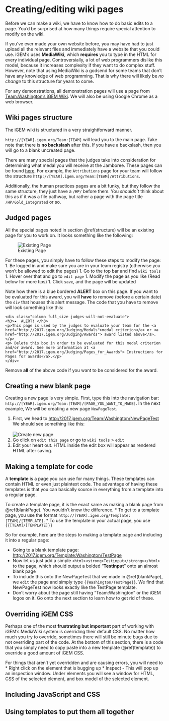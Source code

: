 # Creating/editing wiki pages {#addPage}

Before we can make a wiki, we have to know how to do basic edits to a page. You'd be surprised at how many things require special attention to modify on the wiki.

If you've ever made your own website before, you may have had to just upload all the relevant files and immediately have a website that you could use. iGEM's uses **MediaWiki**, which **requires** you to type in the HTML for every individual page. Controversially, a lot of web programmers dislike this model, because it increases complexity if they want to do complex stuff. However, note that using MediaWiki is a godsend for some teams that don't have any knowledge of web programming. That is why there will likely be *no change* to this structure for years to come.

For any demonstrations, all demonstration pages will use a page from [Team:Washington's iGEM Wiki](http://2017.igem.org/Team:Washington). We will also be using Google Chrome as a web browser.

## Wiki pages structure {#structure}

The iGEM wiki is structured in a very straightforward manner.

`http://[YEAR].igem.org/Team:[TEAM]` will lead you to the main page. Take note that there is **no backslash** after this. If you have a backslash, then you will go to a blank uncreated page.

There are many special pages that the judges take into consideration for determining what medal you will receive at the Jamboree. These pages can be found [here](http://2017.igem.org/Judging/Pages_for_Awards). For example, the `Attributions` page for your team will follow the structure `http://[YEAR].igem.org/Team:[TEAM]/Attributions`.

Additionally, the human practices pages are a bit funky, but they follow the same structure, they just have a `/HP/` before them. You *shouldn't* think about this as if it was a file pathway, but rather a page with the page title `/HP/Gold_Integrated` or so.

## Judged pages {#existingPage}

All the special pages noted in section \@ref(structure) will be an existing page for you to work on. It looks something like the following:

![Existing Page](existingPage.png)

For these pages, you simply have to follow these steps to modify the page:
1. Be logged in and make sure you are in your team registry (otherwise you won't be allowed to edit the pages)
1. Go to the top bar and find `wiki tools`
1. Hover over that and go to `edit page`
1. Modify the page as you like (Read below for more tips)
1. Click `save`, and the page will be updated

Note how there is a blue bordered **ALERT** box on this page. If you want to be evaluated for this award, you will **have** to remove (before a certain date) the `div` that houses this alert message. The code that you have to remove will look something like this:

```
<div class="column full_size judges-will-not-evaluate">
<h3>★  ALERT! </h3>
<p>This page is used by the judges to evaluate your team for the <a href="http://2017.igem.org/Judging/Medals">medal criterion</a> or <a href="http://2017.igem.org/Judging/Awards"> award listed above</a>. </p>
<p> Delete this box in order to be evaluated for this medal criterion and/or award. See more information at <a href="http://2017.igem.org/Judging/Pages_for_Awards"> Instructions for Pages for awards</a>.</p>
</div>
```

Remove **all** of the above code if you want to be considered for the award.

## Creating a new blank page {#blankPage}

Creating a new page is very simple. First, type this into the navigation bar: `http://[YEAR].igem.org/Team:[TEAM]/[PAGE_YOU_WANT_TO_MAKE]`. In the next example, We will be creating a new page `NewPageTest`.

1. First, we head to [http://2017.igem.org/Team:Washington/NewPageTest](http://2017.igem.org/Team:Washington/NewPageTest) <br />
We should see something like this: <br /><br />![Create new page](createNew.png)
1. Go click on `edit this page` or go to `wiki tools` > `edit`
1. Edit your heart out. HTML inside the edit box will appear as rendered HTML after saving.

## Making a template for code {#template}
A **template** is a page you can use for many things. These templates can contain HTML or even just plaintext code. The advantage of having these templates is that you can basically source in everything from a template into a regular page.

To create a template page, it is the exact same as making a blank page from \@ref(blankPage). You wouldn't know the difference.
* To get to a template page, you use the format `http://[YEAR].igem.org/Template:[TEAM]/[TEMPLATE]`.
* To use the template in your actual page, you use `{{[TEAM]/[TEMPLATE]}}`

So for example, here are the steps to making a template page and including it into a regular page:

* Going to a blank template page: [http://2017.igem.org/Template:Washington/TestPage](http://2017.igem.org/Template:Washington/TestPage)
* Now let us just add a simple `<html><strong>Testinput</strong></html>` to the page, which should output a bolded "**Testinput**" onto an almost blank page
* To include this onto the NewPageTest that we made in \@ref(blankPage), we `edit` the page and simply type `{{Washington/TestPage}}`. We find that NewPageTest now looks exactly like the TestPage template.
* Don't worry about the page still having "Team:Washington" or the iGEM logos on it. Go onto the next section to learn how to get rid of these.

## Overriding iGEM CSS {#overrideCSS}
Perhaps one of the most **frustrating but important** part of working with iGEM's MediaWiki system is overriding their default CSS. No matter how much you try to override, sometimes there will still be minute bugs due to not overriding part of the code. At the bottom of this section, there is a code that you simply need to copy paste into a new template (\@ref(template)) to override a good amount of iGEM CSS.

For things that aren't yet overridden and are causing errors, you will need to
* Right click on the element that is bugging up
* Inspect - This will pop up an inspection window. Under elements you will see a window for HTML, CSS of the selected element, and box model of the selected element.

## Including JavaScript and CSS {#includingJSCSS}

## Using templates to put them all together {#putTogether}
